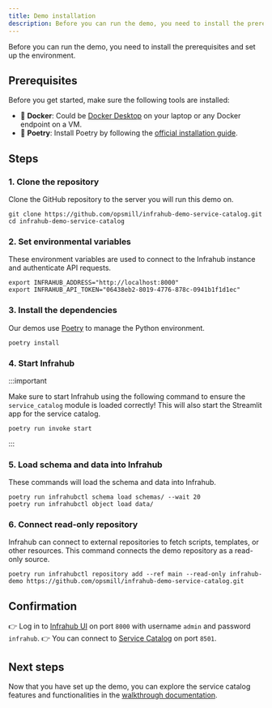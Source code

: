 ```yaml
---
title: Demo installation
description: Before you can run the demo, you need to install the prerequisites and set up the environment.
---
```


Before you can run the demo, you need to install the prerequisites and set up the environment.

## Prerequisites

Before you get started, make sure the following tools are installed:

- 🐳 **Docker**: Could be [Docker Desktop](https://docs.docker.com/desktop/) on your laptop or any Docker endpoint on a VM.
- 🐍 **Poetry**: Install Poetry by following the [official installation guide](https://python-poetry.org/docs).

## Steps

### 1. Clone the repository

Clone the GitHub repository to the server you will run this demo on.

```shell
git clone https://github.com/opsmill/infrahub-demo-service-catalog.git
cd infrahub-demo-service-catalog
```

### 2. Set environmental variables

These environment variables are used to connect to the Infrahub instance and authenticate API requests.

```shell
export INFRAHUB_ADDRESS="http://localhost:8000"
export INFRAHUB_API_TOKEN="06438eb2-8019-4776-878c-0941b1f1d1ec"
```

### 3. Install the dependencies

Our demos use [Poetry](https://python-poetry.org/) to manage the Python environment.

```shell
poetry install
```

### 4. Start Infrahub

:::important

Make sure to start Infrahub using the following command to ensure the `service_catalog` module is loaded correctly! This will also start the Streamlit app for the service catalog.

```shell
poetry run invoke start
```

:::

### 5. Load schema and data into Infrahub

These commands will load the schema and data into Infrahub.

```shell
poetry run infrahubctl schema load schemas/ --wait 20
poetry run infrahubctl object load data/
```

### 6. Connect read-only repository

Infrahub can connect to external repositories to fetch scripts, templates, or other resources. This command connects the demo repository as a read-only source.

```shell
poetry run infrahubctl repository add --ref main --read-only infrahub-demo https://github.com/opsmill/infrahub-demo-service-catalog.git
```

## Confirmation

👉 Log in to [Infrahub UI](http://localhost:8000/login) on port `8000` with username `admin` and password `infrahub`.
👉 You can connect to [Service Catalog](http://localhost:8501/) on port `8501`.

## Next steps

Now that you have set up the demo, you can explore the service catalog features and functionalities in the [walkthrough documentation](walkthrough).